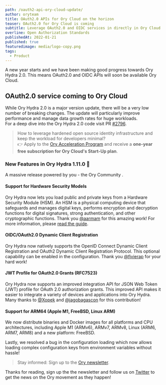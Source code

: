 ```yaml
---
path: /oauth2-api-ory-cloud-update/
author: oryteam
title: OAuth2.0 APIs for Ory Cloud on the horizon
teaser: OAuth2.0 for Ory Cloud is coming
subtitle: Leverage OAuth2.0 and OIDC services in directly in Ory Cloud.
overline: Open Authorization Standards
publishedAt: 2022-01-21
published: true
featuredimage: media/logo-copy.png
tags: 
  - Product
---
```



A new year starts and we have been making good progress towards Ory Hydra 2.0. 
This means OAuth2.0 and OIDC APIs will soon be available Ory Cloud. 


## OAuth2.0 service coming to Ory Cloud

While Ory Hydra 2.0 is a major version update, there will be a very low number of breaking changes. The update will particularly improve performance and manage data growth rates for huge workloads.  
For a deep dive into the Ory Hydra 2.0 code visit PR [#2796](https://github.com/ory/hydra/pull/2796).

>How to leverage hardened open source identity infrastructure and keep the workload for developers minimal?   
>👉 Apply to the [Ory Acceleration Program](https://share-eu1.hsforms.com/1KWJxgKzNQWOjR9r5blC41wextgn) and receive a **one-year free subscription for Ory Cloud's Start-Up plan**.

### New Features in Ory Hydra 1.11.0 🎉

A massive release powered by you - the Ory Community .

#### Support for Hardware Security Models

Ory Hydra now lets you load public and private keys from a Hardware Security Module (HSM). An HSM is a physical computing device that safeguards and manages digital keys, performs encryption and decryption functions for digital signatures, strong authentication, and other cryptographic functions. Thank you [@aarmam](https://github.com/aarmam) for this amazing work! For more information, please [read the guide](https://www.ory.sh/hydra/docs/next/guides/hsm-support).

#### OIDC/OAuth2.0 Dynamic Client Registration

Ory Hydra now natively supports the OpenID Connect Dynamic Client Registration and OAuth2 Dynamic Client Registration Protocol. This optional capability can be enabled in the configuration. Thank you [@fjvierap](https://github.com/fjvierap) for your hard work!

#### JWT Profile for OAuth2.0 Grants (RFC7523)


Ory Hydra now supports an improved integration API for JSON Web Token (JWT) profile for OAuth 2.0 authorization grants. This improved API makes it easier to integrate a variety of devices and applications into Ory Hydra.
Many thanks to [@Xopek](https://github.com/Xopek) and [@jagobagascon](https://github.com/jagobagascon) for this contribution!

#### Support for ARM64 (Apple M1, FreeBSD, Linux ARM)

We now distribute binaries and Docker images for all platforms and CPU architectures, including Apple M1 (ARMv6), ARMv7, ARMv8, Linux (ARM6, ARM7, ARM8) and a new platform: FreeBSD.

Lastly, we resolved a bug in the configuration loading which now allows loading complex configuration keys from environment variables without hassle!

>Stay informed: Sign up to the [Ory newsletter](https://ory.us10.list-manage.com/subscribe?u=ffb1a878e4ec6c0ed312a3480&id=f605a41b53).

Thanks for reading, sign up the the newsletter and follow us on [Twitter](https://twitter.com/OryCorp) to get the news on the Ory movement as they happen!
